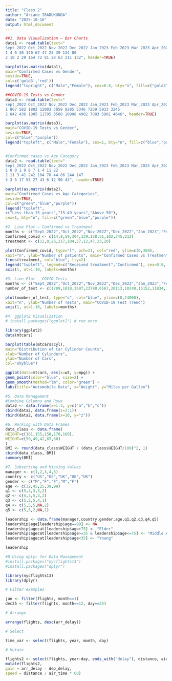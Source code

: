 ---
title: "Class 2"
author: "Ariane IRADUKUNDA"
date: "2025-10-16"
output: html_document
---

```{r}
##1. Data Visualization – Bar Charts
data1 <- read.table(text="
Sept_2022 Oct_2022 Nov_2022 Dec_2022 Jan_2023 Feb_2023 Mar_2023 Apr_2023 May_2023 June_2023
1 4 6 30 140 67 47 23 39 134 80
2 10 2 29 164 72 81 28 63 211 132", header=TRUE)

barplot(as.matrix(data1),
main="Confirmed Cases vs Gender",
beside=TRUE,
col=c('gold3','red'))
legend("topright", c("Male","Female"), cex=0.8, bty="n", fill=c("gold3","red"))

##COVID-19 Tests vs Gender
data3 <- read.table(text="
sept_2022 Oct_2022 Nov_2022 Dec_2022 Jan_2023 Feb_2023 Mar_2023 Apr_2023 May_2023 June_2023
1 867 582 1802 12003 3059 9205 5346 7269 5933 3245
2 842 436 1805 11785 3508 10908 4902 7883 5901 4646", header=TRUE)

barplot(as.matrix(data3),
main="COVID-19 Tests vs Gender",
beside=TRUE,
col=c("blue","purple"))
legend("topleft", c("Male","Female"), cex=1, bty="n", fill=c("blue","purple"))


#Confirmed cases vs Age Category
data2 <- read.table(text="
Sept_2022 Oct_2022 Nov_2022 Dec_2022 Jan_2023 Feb_2023 Mar_2023 Apr_2023 May_2023 June_2023
1 0 0 1 9 8 7 1 4 11 22
2 11 3 41 242 104 78 44 86 244 147
3 3 5 17 53 27 43 6 12 90 43", header=TRUE)

barplot(as.matrix(data2),
main="Confirmed Cases vs Age Categories",
beside=TRUE,
col=c("green","blue","purple"))
legend("topleft",
c("Less than 15 years","15–49 years","Above 50"),
cex=1, bty="n", fill=c("green","blue","purple"))

#2. Line Plot – Confirmed vs Treatment
months <- c("Sept_2022","Oct_2022","Nov_2022","Dec_2022","Jan_2023","Feb_2023","Mar_2023","Apr_2023","May_2023","June_2023")
Confirmed_covid <- c(14,8,59,304,139,128,51,102,345,212)
treatment <- c(12,0,26,217,104,57,12,47,23,20)

plot(Confirmed_covid, type="l", pch=21, col="red", ylim=c(0,350),
xaxt="n", ylab="Number of patients", main="Confirmed Cases vs Treatment")
lines(treatment, col="blue", lty=2)
legend("topleft", legend=c("Received treatment","Confirmed"), cex=0.8, fill=c("blue","red"))
axis(1, at=1:10, labels=months)

#3. Line Plot – COVID Tests
months <- c("Sept_2022","Oct_2022","Nov_2022","Dec_2022","Jan_2023","Feb_2023","Mar_2023","Apr_2023","May_2023","June_2023")
number_of_test <- c(1709,1018,3607,23788,6567,20113,10248,15152,11834,7891)

plot(number_of_test, type="o", col="blue", ylim=c(0,24000),
xaxt="n", ylab="Number of Tests", main="COVID-19 Test Trend")
axis(1, at=1:10, labels=months)

#4. ggplot2 Visualization
# install.packages("ggplot2") # run once

library(ggplot2)
data(mtcars)

barplot(table(mtcars$cyl),
main="Distribution of Car Cylinder Counts",
xlab="Number of Cylinders",
ylab="Number of Cars",
col="skyblue")

ggplot(data=mtcars, aes(x=wt, y=mpg)) +
geom_point(color="blue", size=2) +
geom_smooth(method="lm", color="green") +
labs(title="Automobile Data", x="Weight", y="Miles per Gallon")

#5. Data Management
#Combine Columns and Rows
data2 <- data.frame(x=1:3, y=c("a","b","c"))
cbind(data2, data.frame(z=3:1))
rbind(data2, data.frame(x=10, y="z"))

#6. Working with Data Frames
data_class <- data.frame(
HEIGHT=c(161,155,158,170,160),
WEIGHT=c(50,49,42,65,60)
)
BMI <- round(data_class$WEIGHT / (data_class$HEIGHT/100)^2, 1)
cbind(data_class, BMI)
summary(BMI)

#7. Subsetting and Missing Values
manager <- c(1,2,3,4,5)
country <- c("US","US","UK","UK","UK")
gender <- c("M","F","F","M","F")
age <- c(32,45,25,39,99)
q1 <- c(5,3,3,3,2)
q2 <- c(4,5,5,3,2)
q3 <- c(5,2,5,4,1)
q4 <- c(5,5,5,NA,2)
q5 <- c(5,5,2,NA,1)

leadership <- data.frame(manager,country,gender,age,q1,q2,q3,q4,q5)
leadership$age[leadership$age==99] <- NA
leadership$agecat[leadership$age>75] <- "Elder"
leadership$agecat[leadership$age>=35 & leadership$age<=75] <- "Middle Aged"
leadership$agecat[leadership$age<35] <- "Young"

leadership

#8.Using dplyr for Data Management
#install.packages("nycflights13")
#install.packages("dplyr")

library(nycflights13)
library(dplyr)

# Filter examples

jan <- filter(flights, month==1)
dec25 <- filter(flights, month==12, day==25)

# Arrange

arrange(flights, desc(arr_delay))

# Select

time_var <- select(flights, year, month, day)

# Mutate

flights2 <- select(flights, year:day, ends_with("delay"), distance, air_time)
mutate(flights2,
gain = arr_delay - dep_delay,
speed = distance / air_time * 60)

```

